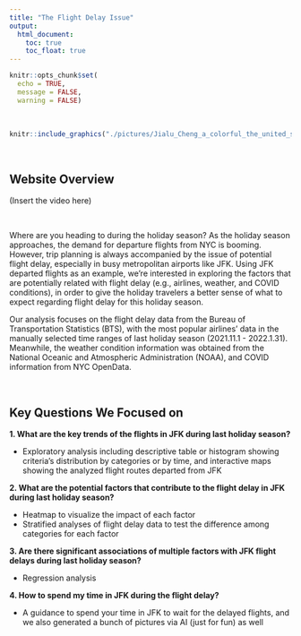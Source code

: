 ```yaml
---
title: "The Flight Delay Issue"
output: 
  html_document:
    toc: true
    toc_float: true
---
```


```r
knitr::opts_chunk$set(
  echo = TRUE,
  message = FALSE,
  warning = FALSE)
```

<style type="text/css">

h1.title {
  text-align: center;
}

</style>

&nbsp;

```r
knitr::include_graphics("./pictures/Jialu_Cheng_a_colorful_the_united_states_flight_route_map.png")
```

&nbsp;

## Website Overview

(Insert the video here)

&nbsp;

Where are you heading to during the holiday season? As the holiday season approaches, the demand for departure flights from NYC is booming. However, trip planning is always accompanied by the issue of potential flight delay, especially in busy metropolitan airports like JFK. Using JFK departed flights as an example, we’re interested in exploring the factors that are potentially related with flight delay (e.g., airlines, weather, and COVID conditions), in order to give the holiday travelers a better sense of what to expect regarding flight delay for this holiday season. 

Our analysis focuses on the flight delay data from the Bureau of Transportation Statistics (BTS), with the most popular airlines’ data in the manually selected time ranges of last holiday season (2021.11.1 - 2022.1.31). Meanwhile, the weather condition information was obtained from the National Oceanic and Atmospheric Administration (NOAA), and COVID information from NYC OpenData. 

&nbsp;

## Key Questions We Focused on

**1. What are the key trends of the flights in JFK during last holiday season?**

  *  Exploratory analysis including descriptive table or histogram showing criteria’s distribution by categories or by time, and interactive maps showing the analyzed flight routes departed from JFK
  
  
**2. What are the potential factors that contribute to the flight delay in JFK during last holiday season?**

  *  Heatmap to visualize the impact of each factor
  *  Stratified analyses of flight delay data to test the difference among categories for each factor
  
  
**3. Are there significant associations of multiple factors with JFK flight delays during last holiday season?**

  *  Regression analysis


**4. How to spend my time in JFK during the flight delay?**

  *  A guidance to spend your time in JFK to wait for the delayed flights, and we also generated a bunch of pictures via AI (just for fun) as well
